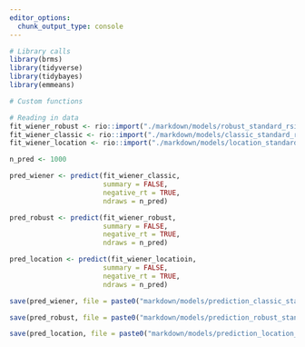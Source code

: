 ```yaml
---
editor_options:
  chunk_output_type: console
---
```

```r
# Library calls
library(brms)
library(tidyverse)
library(tidybayes)
library(emmeans)
```

```r
# Custom functions

```

```r
# Reading in data
fit_wiener_robust <- rio::import("./markdown/models/robust_standard_rsi_err2023-02-15.rda")
fit_wiener_classic <- rio::import("./markdown/models/classic_standard_rsi_err_2023-02-15.rda")
fit_wiener_location <- rio::import("./markdown/models/location_standard_rsi_err_2023-02-19.rda")
```

```r
n_pred <- 1000
```

```r
pred_wiener <- predict(fit_wiener_classic,
                       summary = FALSE,
                       negative_rt = TRUE,
                       ndraws = n_pred)

pred_robust <- predict(fit_wiener_robust, 
                       summary = FALSE, 
                       negative_rt = TRUE, 
                       ndraws = n_pred)

pred_location <- predict(fit_wiener_locatioin,
                       summary = FALSE,
                       negative_rt = TRUE,
                       ndraws = n_pred)
```

```r
save(pred_wiener, file = paste0("markdown/models/prediction_classic_standard_", Sys.Date(), ".rda"), compress = "xz")

save(pred_robust, file = paste0("markdown/models/prediction_robust_standard_", Sys.Date(), ".rda"), compress = "xz")

save(pred_location, file = paste0("markdown/models/prediction_location_standard_", Sys.Date(), ".rda"), compress = "xz")
```

